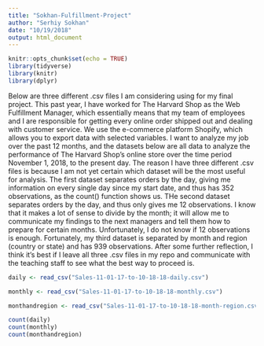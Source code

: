 ```yaml
---
title: "Sokhan-Fulfillment-Project"
author: "Serhiy Sokhan"
date: "10/19/2018"
output: html_document
---
```


```r
knitr::opts_chunk$set(echo = TRUE)
library(tidyverse)
library(knitr)
library(dplyr)
```

Below are three different .csv files I am considering using for my final project.  This past year, I have worked for The Harvard Shop as the Web Fulfillment Manager, which essentially means that my team of employees and I are responsible for getting every online order shipped out and dealing with customer service.  We use the e-commerce platform Shopify, which allows you to export data with selected variables.  I want to analyze my job over the past 12 months, and the datasets below are all data to analyze the performance of The Harvard Shop's online store over the time period November 1, 2018, to the present day.  The reason I have three different .csv files is because I am not yet certain which dataset will be the most useful for analysis.  The first dataset separates orders by the day, giving me information on every single day since my start date, and thus has 352 observations, as the count() function shows us.  THe second dataset separates orders by the day, and thus only gives me 12 observations.  I know that it makes a lot of sense to divide by the month; it will allow me to communicate my findings to the next managers and tell them how to prepare for certain months.  Unfortunately, I do not know if 12 observations is enough.  Fortunately, my third dataset is separated by month and region (country or state) and has 939 observations.  After some further reflection, I think it's best if I leave all three .csv files in my repo and communicate with the teaching staff to see what the best way to proceed is.  
```r

daily <- read_csv("Sales-11-01-17-to-10-18-18-daily.csv") 

monthly <- read_csv("Sales-11-01-17-to-10-18-18-monthly.csv") 

monthandregion <- read_csv("Sales-11-01-17-to-10-18-18-month-region.csv") 

count(daily)
count(monthly)
count(monthandregion)

```

